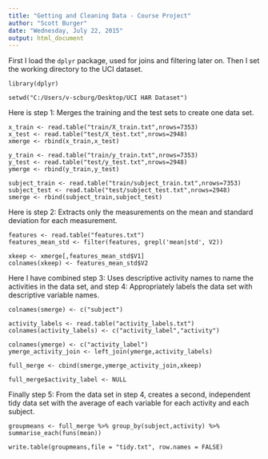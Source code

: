 ```yaml
---
title: "Getting and Cleaning Data - Course Project"
author: "Scott Burger"
date: "Wednesday, July 22, 2015"
output: html_document
---
```


First I load the `dplyr` package, used for joins and filtering later on. Then I set the working directory to the UCI dataset.

```
library(dplyr)

setwd("C:/Users/v-scburg/Desktop/UCI HAR Dataset")
```
Here is step 1: Merges the training and the test sets to create one data set.

```
x_train <- read.table("train/X_train.txt",nrows=7353)
x_test <- read.table("test/X_test.txt",nrows=2948)
xmerge <- rbind(x_train,x_test)

y_train <- read.table("train/y_train.txt",nrows=7353)
y_test <- read.table("test/y_test.txt",nrows=2948)
ymerge <- rbind(y_train,y_test)

subject_train <- read.table("train/subject_train.txt",nrows=7353)
subject_test <- read.table("test/subject_test.txt",nrows=2948)
smerge <- rbind(subject_train,subject_test)
```


Here is step 2: Extracts only the measurements on the mean and standard deviation for each measurement.

```
features <- read.table("features.txt")
features_mean_std <- filter(features, grepl('mean|std', V2))

xkeep <- xmerge[,features_mean_std$V1]
colnames(xkeep) <- features_mean_std$V2
```






Here I have combined step 3: Uses descriptive activity names to name the activities in the data set, and step 4: Appropriately labels the data set with descriptive variable names.

```
colnames(smerge) <- c("subject")

activity_labels <- read.table("activity_labels.txt")
colnames(activity_labels) <- c("activity_label","activity")

colnames(ymerge) <- c("activity_label")
ymerge_activity_join <- left_join(ymerge,activity_labels)

full_merge <- cbind(smerge,ymerge_activity_join,xkeep)

full_merge$activity_label <- NULL
```


Finally step 5: From the data set in step 4, creates a second, independent tidy data set with the average of each variable for each activity and each subject.

```
groupmeans <- full_merge %>% group_by(subject,activity) %>% summarise_each(funs(mean))

write.table(groupmeans,file = "tidy.txt", row.names = FALSE)
```
